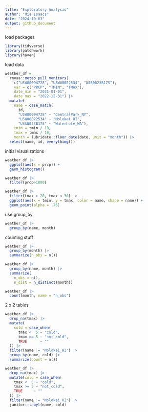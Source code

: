 ```yaml
---
title: "Exploratory Analysis"
author: "Mia Isaacs"
date: "2024-10-03"
output: github_document
---
```


load packages

```r
library(tidyverse)
library(patchwork)
library(haven)
```

load data

```r
weather_df = 
  rnoaa::meteo_pull_monitors(
    c("USW00094728", "USW00022534", "USS0023B17S"),
    var = c("PRCP", "TMIN", "TMAX"), 
    date_min = "2021-01-01",
    date_max = "2022-12-31") |>
  mutate(
    name = case_match(
      id, 
      "USW00094728" ~ "CentralPark_NY", 
      "USW00022534" ~ "Molokai_HI",
      "USS0023B17S" ~ "Waterhole_WA"),
    tmin = tmin / 10,
    tmax = tmax / 10,
    month = lubridate::floor_date(date, unit = "month")) |>
  select(name, id, everything())
```

initial visualizations

```r
weather_df |> 
  ggplot(aes(x = prcp)) + 
  geom_histogram()
```

```r
weather_df |> 
  filter(prcp>1000)
```

```r
weather_df |> 
  filter(tmax > 20, tmax < 30) |> 
  ggplot(aes(x = tmin, y = tmax, color = name, shape = name)) + 
  geom_point(alpha = .75)
```

use group_by 

```r
weather_df |>
  group_by(name, month)
```

counting stuff

```r
weather_df |>
  group_by(month) |>
  summarize(n_obs = n())
```

```r
weather_df |>
  group_by(name, month) |>
  summarize(
    n_obs = n(),
    n_dist = n_distinct(month))
```

```r
weather_df |>
  count(month, name = "n_obs")
```

2 x 2 tables

```r
weather_df |> 
  drop_na(tmax) |> 
  mutate(
    cold = case_when(
      tmax <  5 ~ "cold",
      tmax >= 5 ~ "not_cold",
      TRUE      ~ ""
  )) |> 
  filter(name != "Molokai_HI") |> 
  group_by(name, cold) |> 
  summarize(count = n())
```

```r
weather_df |> 
  drop_na(tmax) |> 
  mutate(cold = case_when(
    tmax <  5 ~ "cold",
    tmax >= 5 ~ "not_cold",
    TRUE     ~ ""
  )) |> 
  filter(name != "Molokai_HI") |> 
  janitor::tabyl(name, cold)
```




